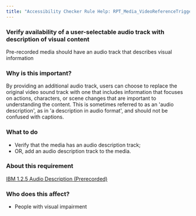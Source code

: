 ```yaml
---
title: "Accessibility Checker Rule Help: RPT_Media_VideoReferenceTrigger"
---
```


<div className="toolHelp">
<Row>
<Column colLg={16} colMd={8} colSm={4} className="toolHead">

### Verify availability of a user-selectable audio track with description of visual content

<div id="locLevel"></div>

Pre-recorded media should have an audio track that describes visual information

</Column>
</Row>
<Row>
<Column colLg={11} colMd={5} colSm={4} className="toolMain">

### Why is this important?

By providing an additional audio track, users can choose to replace the original video sound track with one that includes information that focuses on actions, characters, or scene changes that are important to understanding the content. This is sometimes referred to as an 'audio description', as in 'a description in audio format', and should not be confused with captions.

<div id="locSnippet"></div>

### What to do

 * Verify that the media has an audio description track;
 * OR, add an audio description track to the media.

</Column>
<Column colLg={5} colMd={3} colSm={4} className="toolLeft">

### About this requirement

[IBM 1.2.5 Audio Description (Prerecorded)](http://www.ibm.com/able/guidelines/ci162/audio_descriptions.html)

### Who does this affect?

 * People with visual impairment

</Column>
</Row>
</div>

